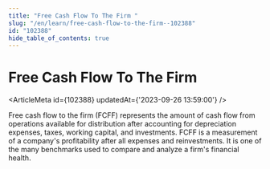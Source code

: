 ```yaml
---
title: "Free Cash Flow To The Firm "
slug: "/en/learn/free-cash-flow-to-the-firm--102388"
id: "102388"
hide_table_of_contents: true
---
```



# Free Cash Flow To The Firm 

<ArticleMeta id={102388} updatedAt={'2023-09-26 13:59:00'} />
<div className='border-solid border-b border-t-0 my-4 border-[var(--ifm-color-gray-300)]' />

Free cash flow to the firm (FCFF) represents the amount of cash flow from operations available for distribution after accounting for depreciation expenses, taxes, working capital, and investments. FCFF is a measurement of a company's profitability after all expenses and reinvestments. It is one of the many benchmarks used to compare and analyze a firm's financial health.
